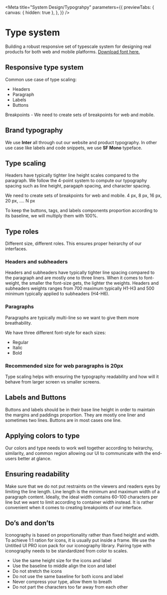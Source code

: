 
<Meta
  title="System Design/Typograhpy"
  parameters={{
    previewTabs: {
      canvas: { hidden: true },
    },
  }}
/>

# Type system

Building a robust responsive set of typescale system for designing real products for both web and mobile platforms. [Download font here.](https://www.playbook.com/s/hovdesign/CxvyNG1btuHMzu9W5GAFX7a5)

## Responsive type system

Common use case of type scaling:

- Headers
- Paragraph
- Labels
- Buttons

Breakpoints - We need to create sets of breakpoints for web and mobile.

## Brand typography

We use **Inter** all through out our website and product typography. In other use case like labels and code snippets, we use **SF Mono** typeface.

## Type scaling

Headers have typically tighter line height scales compared to the paragraph. We follow the 4-point system to compute our typography spacing such as line height, paragaph spacing, and character spacing.

We need to create sets of breakpoints for web and mobile.
4 px, 8 px, 16 px, 20 px, .... N px

To keep the buttons, tags, and labels components proportion according to its baseline, we will multiply them with 100%.

## Type roles

Different size, different roles. This ensures proper heirarchy of our interfaces.

### Headers and subheaders

Headers and subheaders have typically tighter line spacing compared to the paragraph and are mostly one to three liners.
When it comes to font-weight, the smaller the font-size gets, the lighter the weights.
Headers and subheaders weights ranges from 700 maximum typically H1-H3 and 500 minimum typically applied to subheaders (H4-H6).

### Paragraphs

Paragraphs are typically multi-line so we want to give them more breathability.

We have three different font-style for each sizes:

- Regular
- Italic
- Bold

### Recommended size for web paragraphs is 20px

Type scaling helps with ensuring the typography readability and how will it behave from larger screen vs smaller screens.

## Labels and Buttons

Buttons and labels should be in their base line height in order to maintain the margins and paddings proportion. They are mostly one liner and sometimes two lines. Buttons are in most cases one line.

## Applying colors to type

Our colors and type needs to work well together according to heirarchy, similarity, and common region allowing our UI to communicate with the end-users better at glance.

## Ensuring readability

Make sure that we do not put restraints on the viewers and readers eyes by limiting the line length. Line length is the minimum and maximum width of a paragraph content.
Ideally, the ideal width contains 60-100 characters per line but we want to limit according to container width instead. It is rather convenient when it comes to creating breakpoints of our interface.

## Do’s and don’ts

Iconography is based on proportionality rather than fixed height and width. To achieve 1:1 ration for icons, it is usually put inside a frame. We use the Untitled UI PRO icon pack for our iconography library.
Pairing type with iconography needs to be standardized from color to scales.

- Use the same height size for the icons and label
- Use the baseline to middle align the icon and label
- Do not stretch the icons
- Do not use the same baseline for both icons and label
- Never compress your type, allow them to breath
- Do not part the characters too far away from each other

